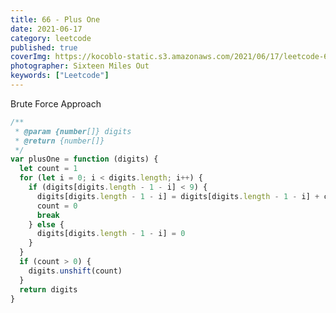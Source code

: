 ```yaml
---
title: 66 - Plus One
date: 2021-06-17
category: leetcode
published: true
coverImg: https://kocoblo-static.s3.amazonaws.com/2021/06/17/leetcode-66/cover-img.jpg
photographer: Sixteen Miles Out
keywords: ["Leetcode"]
---
```


Brute Force Approach

```js
/**
 * @param {number[]} digits
 * @return {number[]}
 */
var plusOne = function (digits) {
  let count = 1
  for (let i = 0; i < digits.length; i++) {
    if (digits[digits.length - 1 - i] < 9) {
      digits[digits.length - 1 - i] = digits[digits.length - 1 - i] + count
      count = 0
      break
    } else {
      digits[digits.length - 1 - i] = 0
    }
  }
  if (count > 0) {
    digits.unshift(count)
  }
  return digits
}
```
